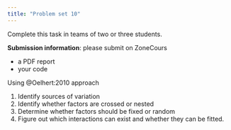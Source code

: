```yaml
---
title: "Problem set 10"
---
```


Complete this task in teams of two or three students.

**Submission information**: please submit on ZoneCours

-   a PDF report
-   your code

Using @Oelhert:2010 approach

1. Identify sources of variation
2. Identify whether factors are crossed or nested
3. Determine whether factors should be fixed or random
4. Figure out which interactions can exist and whether they can be fitted.

